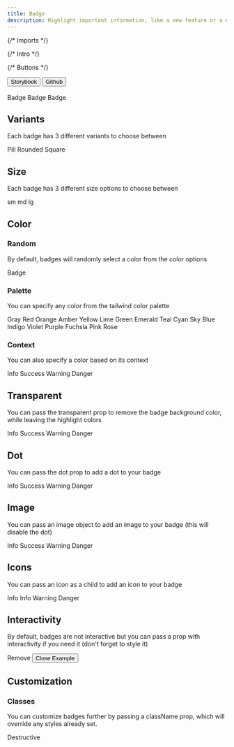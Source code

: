 ```yaml
---
title: Badge
description: Highlight important information, like a new feature or a notification.
---
```


{/* Imports */}

{/* Intro */}

{/* Buttons */}

<div className="not-prose flex gap-2">
  <Button variant="outline" size="xs">
    Storybook
  </Button>
  <Button
    href="https://github.com/skyward-digital/sky-ui/tree/main/ui/components/Tab"
    variant="outline"
    size="xs"
  >
    Github
  </Button>
</div>

<br />

<div className="not-prose border rounded-lg p-6 flex items-center justify-center gap-2">
  <Badge size="sm" color="info">
    Badge
  </Badge>
  <Badge size="md" color="warning" dot>
    Badge
  </Badge>
  <Badge
    size="lg"
    color="info"
    image={{
      src: "https://a.storyblok.com/f/180053/1200x1600/bbce43daaf/dan-spratling-profile-picture.jpg",
      alt: "Dan Spratling",
    }}
  >
    Badge
  </Badge>
</div>

## Variants

Each badge has 3 different variants to choose between

<div className="not-prose border rounded-lg p-6 flex items-center justify-center gap-2">
  <Badge variant="pill" color="info">
    Pill
  </Badge>
  <Badge variant="rounded" color="info">
    Rounded
  </Badge>
  <Badge variant="square" color="info">
    Square
  </Badge>
</div>

## Size

Each badge has 3 different size options to choose between

<div className="not-prose border rounded-lg p-6 flex items-center justify-center gap-2">
  <Badge size="sm" color="info">
    sm
  </Badge>
  <Badge size="md" color="info">
    md
  </Badge>
  <Badge size="lg" color="info">
    lg
  </Badge>
</div>

## Color

### Random

By default, badges will randomly select a color from the color options

<div className="not-prose border rounded-lg p-6 flex items-center justify-center gap-2">
  <Badge>Badge</Badge>
</div>

### Palette

You can specify any color from the tailwind color palette

<div className="not-prose border rounded-lg p-6 flex flex-wrap items-center justify-center gap-2">
  <Badge color="gray">Gray</Badge>
  <Badge color="red">Red</Badge>
  <Badge color="orange">Orange</Badge>
  <Badge color="amber">Amber</Badge>
  <Badge color="yellow">Yellow</Badge>
  <Badge color="lime">Lime</Badge>
  <Badge color="green">Green</Badge>
  <Badge color="emerald">Emerald</Badge>
  <Badge color="teal">Teal</Badge>
  <Badge color="cyan">Cyan</Badge>
  <Badge color="sky">Sky</Badge>
  <Badge color="blue">Blue</Badge>
  <Badge color="indigo">Indigo</Badge>
  <Badge color="violet">Violet</Badge>
  <Badge color="purple">Purple</Badge>
  <Badge color="fuchsia">Fuchsia</Badge>
  <Badge color="pink">Pink</Badge>
  <Badge color="rose">Rose</Badge>
</div>

### Context

You can also specify a color based on its context

<div className="not-prose border rounded-lg p-6 flex flex-wrap items-center justify-center gap-2">
  <Badge color="info">Info</Badge>
  <Badge color="success">Success</Badge>
  <Badge color="warning">Warning</Badge>
  <Badge color="danger">Danger</Badge>
</div>

## Transparent

You can pass the transparent prop to remove the badge background color, while leaving the highlight colors

<div className="not-prose border rounded-lg p-6 flex flex-wrap items-center justify-center gap-2">
  <Badge color="info" transparent>
    Info
  </Badge>
  <Badge color="success" transparent>
    Success
  </Badge>
  <Badge color="warning" transparent>
    Warning
  </Badge>
  <Badge color="danger" transparent>
    Danger
  </Badge>
</div>

## Dot

You can pass the dot prop to add a dot to your badge

<div className="not-prose border rounded-lg p-6 flex flex-wrap items-center justify-center gap-2">
  <Badge color="info" dot>
    Info
  </Badge>
  <Badge color="success" dot>
    Success
  </Badge>
  <Badge color="warning" dot>
    Warning
  </Badge>
  <Badge color="danger" dot>
    Danger
  </Badge>
</div>

## Image

You can pass an image object to add an image to your badge (this will disable the dot)

<div className="not-prose border rounded-lg p-6 flex flex-wrap items-center justify-center gap-2">
  <Badge
    color="info"
    image={{
      src: "https://a.storyblok.com/f/180053/1200x1600/bbce43daaf/dan-spratling-profile-picture.jpg",
      alt: "Dan Spratling",
    }}
  >
    Info
  </Badge>
  <Badge
    color="success"
    image={{
      src: "https://a.storyblok.com/f/180053/1200x1600/bbce43daaf/dan-spratling-profile-picture.jpg",
      alt: "Dan Spratling",
    }}
  >
    Success
  </Badge>
  <Badge
    color="warning"
    image={{
      src: "https://a.storyblok.com/f/180053/1200x1600/bbce43daaf/dan-spratling-profile-picture.jpg",
      alt: "Dan Spratling",
    }}
  >
    Warning
  </Badge>
  <Badge
    color="danger"
    image={{
      src: "https://a.storyblok.com/f/180053/1200x1600/bbce43daaf/dan-spratling-profile-picture.jpg",
      alt: "Dan Spratling",
    }}
  >
    Danger
  </Badge>
</div>

## Icons

You can pass an icon as a child to add an icon to your badge

<div className="not-prose border rounded-lg p-6 flex flex-wrap items-center justify-center gap-2">
  <Badge color="info">
    <ArrowLeftIcon /> Info
  </Badge>
  <Badge color="success">
    Info <ArrowRightIcon />
  </Badge>
  <Badge color="warning">
    <AlertTriangleIcon /> Warning
  </Badge>
  <Badge>
    Danger <Announcement01Icon />
  </Badge>
</div>

## Interactivity

By default, badges are not interactive but you can pass a prop with interactivity if you need it (don't forget to style it)

<div className="not-prose border rounded-lg p-6 flex flex-wrap items-center justify-center gap-2">
  <Badge color="info">
    Remove
    <button className="-mx-1 inline-flex items-center justify-center rounded hover:bg-black/10 focus:bg-black/10 h-5 w-5">
      <XCloseIcon className="h-4 w-4" />
      <span className="sr-only">Close Example</span>
    </button>
  </Badge>
</div>

## Customization

### Classes

You can customize badges further by passing a className prop, which will override any styles already set.

<div className="not-prose border rounded-lg p-6 flex items-center justify-center gap-2">
  <Badge className="bg-slate-200 border-x-0 text-slate-800 border-slate-200 border-b-2 rounded-none border-b-slate-800">
    Destructive
  </Badge>
</div>
